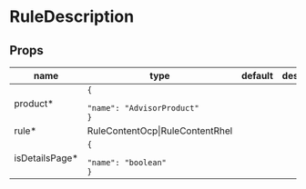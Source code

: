 
# RuleDescription

## Props

|name|type|default|description|
|----|----|-------|-----------|
|product&#42;|<code>&#123;<br/><span className="default-prop-spacer"></span><span className="default-prop-spacer"></span><span className="default-prop-spacer"></span> "name": "AdvisorProduct"<br />&#125;</code>|||
|rule&#42;|RuleContentOcp&#124;RuleContentRhel|||
|isDetailsPage&#42;|<code>&#123;<br/><span className="default-prop-spacer"></span><span className="default-prop-spacer"></span><span className="default-prop-spacer"></span> "name": "boolean"<br />&#125;</code>|||




